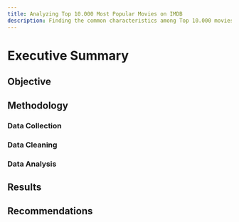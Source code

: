 ```yaml
---
title: Analyzing Top 10.000 Most Popular Movies on IMDB
description: Finding the common characteristics among Top 10.000 movies of all time
---
```


# Executive Summary

## Objective

## Methodology

### Data Collection

### Data Cleaning

### Data Analysis

## Results

## Recommendations
